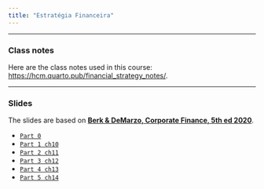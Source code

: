 ```yaml
---
title: "Estratégia Financeira"
---
```


___

### Class notes

Here are the class notes used in this course: [https://hcm.quarto.pub/financial_strategy_notes/](https://hcm.quarto.pub/financial_strategy_notes/).

___

###  Slides

The slides are based on [**Berk & DeMarzo, Corporate Finance, 5th ed 2020**](https://www.amazon.com.br/Corporate-Finance-Global-Jonathan-Berk/dp/1292304154).

-   [`Part 0`](https://hcm.quarto.pub/estrategia_financeira_part_0/)
-   [`Part 1 ch10`](https://hcm.quarto.pub/estrategia_financeira_part_1/)
-   [`Part 2 ch11`](https://hcm.quarto.pub/estrategia_financeira_part_2/)
-   [`Part 3 ch12`](https://hcm.quarto.pub/estrategia_financeira_part_3/)
-   [`Part 4 ch13`](https://hcm.quarto.pub/estrategia_financeira_part_4/)
-   [`Part 5 ch14`](https://hcm.quarto.pub/estrategia_financeira_part_5/)





